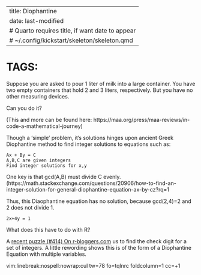 
---
title: Diophantine
date: last-modified
# Quarto requires title, if want date to appear
# ~/.config/kickstart/skeleton/skeleton.qmd
---
#   TAGS:   

Suppose you are asked to pour 1 liter of milk into a large container.   You
have two empty containers that hold 2 and 3 liters, respectively.  But you have no
other measuring devices.

Can you do it?

(This and more can be found here:  https://maa.org/press/maa-reviews/in-code-a-mathematical-journey)

Though a 'simple' problem, it's solutions hinges upon ancient Greek Diophantine
method to find integer solutions to equations such as:

```
Ax + By = C
A,B,C are given integers
Find integer solutions for x,y
```
One key is that gcd(A,B) must divide C evenly.
(https://math.stackexchange.com/questions/20906/how-to-find-an-integer-solution-for-general-diophantine-equation-ax-by-cz?rq=1

Thus, this Diaophantine equation has no solution, because gcd(2,4)=2 and 2
does not divide 1.
```
2x+4y = 1
```

What does this have to do with R?  

A [recent puzzle (#414) On
r-bloggers.com](https://www.r-bloggers.com/2024/03/r-solution-for-excel-puzzles-16/sked)
us to find the check digit for a set of integers.   A little rewording shows this is of the form of
a Diophantine Equation with multiple variables.




vim:linebreak:nospell:nowrap:cul tw=78 fo=tqlnrc foldcolumn=1 cc=+1
